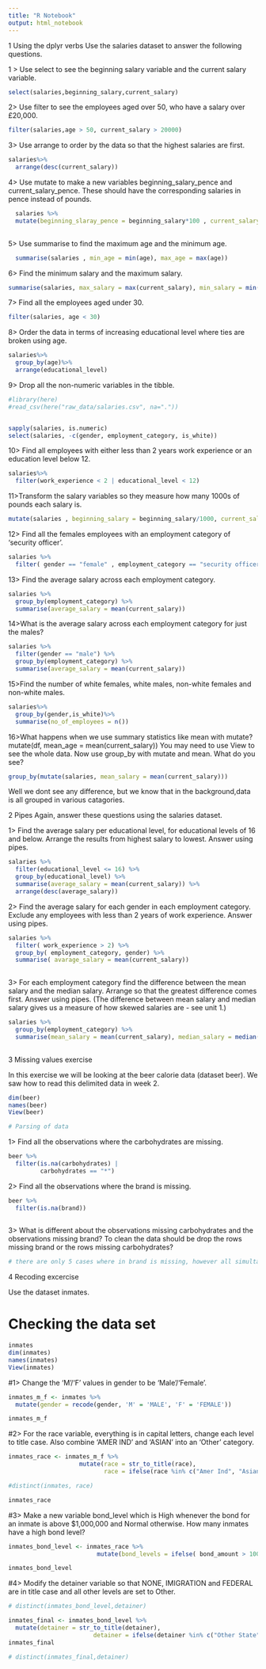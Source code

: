 ```yaml
---
title: "R Notebook"
output: html_notebook
---
```

1 Using the dplyr verbs
Use the salaries dataset to answer the following questions.

1 > Use select to see the beginning salary variable and the current salary variable.
```r
select(salaries,beginning_salary,current_salary)
```

2> Use filter to see the employees aged over 50, who have a salary over £20,000.
```r
filter(salaries,age > 50, current_salary > 20000)
```

3> Use arrange to order by the data so that the highest salaries are first.
```r
salaries%>%
  arrange(desc(current_salary))
```

4> Use mutate to make a new variables beginning_salary_pence and current_salary_pence. These should have the corresponding salaries in pence instead of pounds.
```r
  salaries %>%
  mutate(beginning_slaray_pence = beginning_salary*100 , current_salary_pence = current_salary*100) 
  
```

5> Use summarise to find the maximum age and the minimum age.
```r
  summarise(salaries , min_age = min(age), max_age = max(age))
```

6> Find the minimum salary and the maximum salary.
```r
summarise(salaries, max_salary = max(current_salary), min_salary = min(current_salary))
```

7> Find all the employees aged under 30.
```r
filter(salaries, age < 30)
```

8> Order the data in terms of increasing educational level where ties are broken using age.
```r
salaries%>%
  group_by(age)%>%
  arrange(educational_level)
```

9> Drop all the non-numeric variables in the tibble.
```r
#library(here)
#read_csv(here("raw_data/salaries.csv", na="."))


sapply(salaries, is.numeric)
select(salaries, -c(gender, employment_category, is_white))
```

10> Find all employees with either less than 2 years work experience or an education level below 12.
```r
salaries%>%
  filter(work_experience < 2 | educational_level < 12)
```

11>Transform the salary variables so they measure how many 1000s of pounds each salary is.
```r
mutate(salaries , beginning_salary = beginning_salary/1000, current_salary = current_salary/ 1000 )

```

12> Find all the females employees with an employment category of ‘security officer’.
```r
salaries %>%
  filter( gender == "female" , employment_category == "security officer")

```

13> Find the average salary across each employment category.
```r
salaries %>%
  group_by(employment_category) %>%
  summarise(average_salary = mean(current_salary))
```

14>What is the average salary across each employment category for just the males?
```r
salaries %>%
  filter(gender == "male") %>%
  group_by(employment_category) %>%
  summarise(average_salary = mean(current_salary))

```

15>Find the number of white females, white males, non-white females and non-white males.
```r
salaries%>%
  group_by(gender,is_white)%>%
  summarise(no_of_employees = n())

```

16>What happens when we use summary statistics like mean with mutate? mutate(df, mean_age = mean(current_salary)) You may need to use View to see the whole data. Now use group_by with mutate and mean. What do you see?
```r
group_by(mutate(salaries, mean_salary = mean(current_salary)))

```
Well we dont see any difference, but we know that in the background,data is all grouped in various catagories.



2 Pipes
Again, answer these questions using the salaries dataset.

1> Find the average salary per educational level, for educational levels of 16 and below. Arrange the results from highest salary to lowest. Answer using pipes.
```r
salaries %>%
  filter(educational_level <= 16) %>%
  group_by(educational_level) %>%
  summarise(average_salary = mean(current_salary)) %>%
  arrange(desc(average_salary))
```

2> Find the average salary for each gender in each employment category. Exclude any employees with less than 2 years of work experience. Answer using pipes.
```r
salaries %>%
  filter( work_experience > 2) %>%
  group_by( employment_category, gender) %>%
  summarise( avarage_salary = mean(current_salary))
  
```

3> For each employment category find the difference between the mean salary and the median salary. Arrange so that the greatest difference comes first. Answer using pipes. (The difference between mean salary and median salary gives us a measure of how skewed salaries are - see unit 1.)

```r
salaries %>%
  group_by(employment_category) %>%
  summarise(mean_salary = mean(current_salary), median_salary = median(current_salary), skewness = mean_salary-median_salary)
  
```

3 Missing values exercise

In this exercise we will be looking at the beer calorie data (dataset beer). We saw how to read this delimited data in week 2.
```r
dim(beer)
names(beer)
View(beer)

# Parsing of data

```

1> Find all the observations where the carbohydrates are missing.

```r
beer %>%
  filter(is.na(carbohydrates) |
         carbohydrates == "*")
```


2> Find all the observations where the brand is missing.
```r
beer %>%
  filter(is.na(brand))
         
```

3> What is different about the observations missing carbohydrates and the observations missing brand? To clean the data should be drop the rows missing brand or the rows missing carbohydrates?
```r
# there are only 5 cases where in brand is missing, however all simultanious variables are also mission,and more iportantly in the real world if you have no idea whome are you analysing the data for, it would not make sence, however in this data set dropping the 5 rows where in brand is missing makes a lot of sense.
```


4 Recoding excercise

Use the dataset inmates.

# Checking the data set
```r
inmates
dim(inmates)
names(inmates)
View(inmates)
```

#1> Change the ‘M’/‘F’ values in gender to be ‘Male’/‘Female’.
```r

inmates_m_f <- inmates %>%
  mutate(gender = recode(gender, 'M' = 'MALE', 'F' = 'FEMALE'))

inmates_m_f
```

#2> For the race variable, everything is in capital letters, change each level to title case. Also combine ‘AMER IND’ and ‘ASIAN’ into an ‘Other’ category.
```r

inmates_race <- inmates_m_f %>%
                    mutate(race = str_to_title(race),
                           race = ifelse(race %in% c("Amer Ind", "Asian"), "Other", race))

#distinct(inmates, race)

inmates_race

```

#3> Make a new variable bond_level which is High whenever the bond for an inmate is above $1,000,000 and Normal otherwise.
How many inmates have a high bond level?
```r
inmates_bond_level <- inmates_race %>%
                         mutate(bond_levels = ifelse( bond_amount > 1000000, "High","Normal"))

inmates_bond_level
```


#4> Modify the detainer variable so that NONE, IMIGRATION and FEDERAL are in title case and all other levels are set to Other.
```r

# distinct(inmates_bond_level,detainer)

inmates_final <- inmates_bond_level %>%
  mutate(detainer = str_to_title(detainer),
                        detainer = ifelse(detainer %in% c("Other State", "Special Parole", "State Of Ct", "Do Not Release"),                                                                 "Other", detainer))
inmates_final

# distinct(inmates_final,detainer)
```

